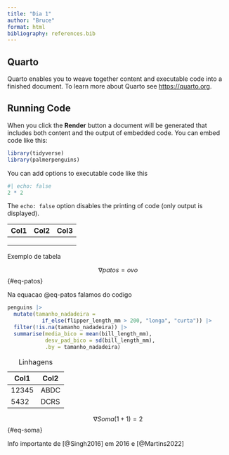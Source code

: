 ```yaml
---
title: "Dia 1"
author: "Bruce"
format: html
bibliography: references.bib
---
```


## Quarto

Quarto enables you to weave together content and executable code into a finished document. To learn more about Quarto see <https://quarto.org>.

## Running Code

When you click the **Render** button a document will be generated that includes both content and the output of embedded code. You can embed code like this:

```r
library(tidyverse)
library(palmerpenguins)
```

You can add options to executable code like this

```r
#| echo: false
2 * 2
```

The `echo: false` option disables the printing of code (only output is displayed).

| Col1 | Col2 | Col3 |
|------|------|------|
|      |      |      |
|      |      |      |
|      |      |      |

Exemplo de tabela

$$
\nabla patos = ovo
$$ {#eq-patos}

Na equacao @eq-patos falamos do codigo

```r
penguins |>
  mutate(tamanho_nadadeira =
           if_else(flipper_length_mm > 200, "longa", "curta")) |>
  filter(!is.na(tamanho_nadadeira)) |>
  summarise(media_bico = mean(bill_length_mm),
            desv_pad_bico = sd(bill_length_mm),
            .by = tamanho_nadadeira)
```

| Col1  | Col2 |
|-------|------|
| 12345 | ABDC |
| 5432  | DCRS |

: Linhagens

$$
\nabla Soma (1+1)=2
$$ {#eq-soma}

Info importante de [@Singh2016] em 2016 e [@Martins2022]
